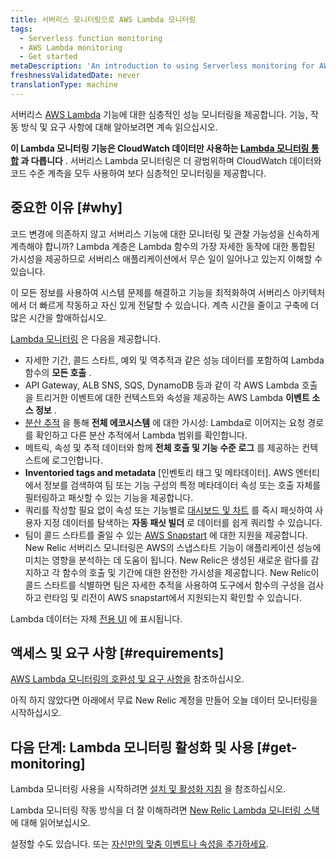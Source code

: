 ```yaml
---
title: 서버리스 모니터링으로 AWS Lambda 모니터링
tags:
  - Serverless function monitoring
  - AWS Lambda monitoring
  - Get started
metaDescription: 'An introduction to using Serverless monitoring for AWS Lambda functions in New Relic: how it works and requirements for using it.'
freshnessValidatedDate: never
translationType: machine
---
```


서버리스 [AWS Lambda](https://aws.amazon.com/lambda/) 기능에 대한 심층적인 성능 모니터링을 제공합니다. 기능, 작동 방식 및 요구 사항에 대해 알아보려면 계속 읽으십시오.

**이 Lambda 모니터링 기능은 CloudWatch 데이터만 사용하는 [Lambda 모니터링 통합](/docs/integrations/amazon-integrations/aws-integrations-list/aws-lambda-monitoring-integration) 과 다릅니다** . 서버리스 Lambda 모니터링은 더 광범위하며 CloudWatch 데이터와 코드 수준 계측을 모두 사용하여 보다 심층적인 모니터링을 제공합니다.

## 중요한 이유 [#why]

코드 변경에 의존하지 않고 서버리스 기능에 대한 모니터링 및 관찰 가능성을 신속하게 계측해야 합니까? Lambda 계층은 Lambda 함수의 가장 자세한 동작에 대한 통합된 가시성을 제공하므로 서버리스 애플리케이션에서 무슨 일이 일어나고 있는지 이해할 수 있습니다.

이 모든 정보를 사용하여 시스템 문제를 해결하고 기능을 최적화하여 서버리스 아키텍처에서 더 빠르게 작동하고 자신 있게 전달할 수 있습니다. 계측 시간을 줄이고 구축에 더 많은 시간을 할애하십시오.

[Lambda 모니터링](/docs/serverless-function-monitoring/aws-lambda-monitoring/ui-data/understand-lambda-monitoring-ui#find-data) 은 다음을 제공합니다.

* 자세한 기간, 콜드 스타트, 예외 및 역추적과 같은 성능 데이터를 포함하여 Lambda 함수의 **모든 호출** .
* API Gateway, ALB SNS, SQS, DynamoDB 등과 같이 각 AWS Lambda 호출을 트리거한 이벤트에 대한 컨텍스트와 속성을 제공하는 AWS Lambda **이벤트 소스 정보** .
* [분산 추적](/docs/apm/distributed-tracing/getting-started/introduction-distributed-tracing) 을 통해 **전체 에코시스템** 에 대한 가시성: Lambda로 이어지는 요청 경로를 확인하고 다른 분산 추적에서 Lambda 범위를 확인합니다.
* 메트릭, 속성 및 추적 데이터와 함께 **전체 호출 및 기능 수준 로그** 를 제공하는 컨텍스트에 로그인합니다.
* **Inventoried tags and metadata** \[인벤토리 태그 및 메타데이터]. AWS 엔터티에서 정보를 검색하여 팀 또는 기능 구성의 특정 메타데이터 속성 또는 호출 자체를 필터링하고 패싯할 수 있는 기능을 제공합니다.
* 쿼리를 작성할 필요 없이 속성 또는 기능별로 [대시보드 및 차트](/docs/serverless-function-monitoring/aws-lambda-monitoring/ui-data/understand-lambda-monitoring-ui#chart-data) 를 즉시 패싯하여 사용자 지정 데이터를 탐색하는 **자동 패싯 빌더** 로 데이터를 쉽게 쿼리할 수 있습니다.
* 팀이 콜드 스타트를 줄일 수 있는 [AWS Snapstart](https://docs.aws.amazon.com/lambda/latest/dg/snapstart.html) 에 대한 지원을 제공합니다. New Relic 서버리스 모니터링은 AWS의 스냅스타트 기능이 애플리케이션 성능에 미치는 영향을 분석하는 데 도움이 됩니다. New Relic은 생성된 새로운 람다를 감지하고 각 함수의 호출 및 기간에 대한 완전한 가시성을 제공합니다. New Relic이 콜드 스타트를 식별하면 팀은 자세한 추적을 사용하여 도구에서 함수의 구성을 검사하고 런타임 및 리전이 AWS snapstart에서 지원되는지 확인할 수 있습니다.

Lambda 데이터는 자체 [전용 UI](/docs/lambda-monitoring-ui) 에 표시됩니다.

## 액세스 및 요구 사항 [#requirements]

[AWS Lambda 모니터링의 호환성 및 요구 사항을](/docs/serverless-function-monitoring/aws-lambda-monitoring/get-started/compatibility-requirements-aws-lambda-monitoring) 참조하십시오.

아직 하지 않았다면 아래에서 무료 New Relic 계정을 만들어 오늘 데이터 모니터링을 시작하십시오.

<InlineSignup/>

## 다음 단계: Lambda 모니터링 활성화 및 사용 [#get-monitoring]

Lambda 모니터링 사용을 시작하려면 [설치 및 활성화 지침](/docs/serverless-function-monitoring/aws-lambda-monitoring/enable-lambda-monitoring) 을 참조하십시오.

Lambda 모니터링 작동 방식을 더 잘 이해하려면 [New Relic Lambda 모니터링 스택](/docs/serverless-function-monitoring/aws-lambda-monitoring/get-started/architecture/) 에 대해 읽어보십시오.

설정할 수도 있습니다. [<InlinePopover type="alerts"/>](/docs/tutorial-create-alerts/create-an-alert/)또는 [자신만의 맞춤 이벤트나 속성을 추가하세요](https://discuss.newrelic.com/t/relic-solution-configuring-custom-attributes-and-events-in-aws-lambda/96043).
